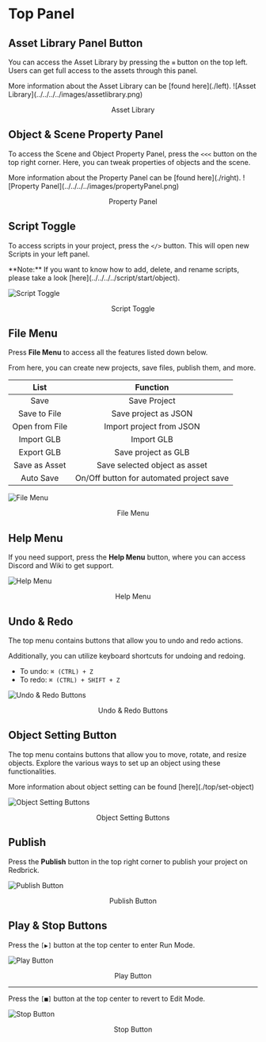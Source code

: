 
# Top Panel

## Asset Library Panel Button

You can access the Asset Library by pressing the `≡` button on the top left. Users can get full access to the assets through this panel.

<Callout>
  More information about the Asset Library can be [found here](./left).
</Callout>
![Asset Library](../../../../images/assetlibrary.png)

<p align="center">Asset Library</p>

## Object & Scene Property Panel

To access the Scene and Object Property Panel, press the `<<<` button on the top right corner. Here, you can tweak properties of objects and the scene.

<Callout>
  More information about the Property Panel can be [found here](./right).
</Callout>
![Property Panel](../../../../images/propertyPanel.png)

<p align="center">Property Panel</p>

## Script Toggle

To access scripts in your project, press the `</>` button. This will open new Scripts in your left panel.

<Callout type="info" emoji="ℹ️">
  **Note:** If you want to know how to add, delete, and rename scripts, please
  take a look [here](../../../../script/start/object).
</Callout>

![Script Toggle](../../../../images/scriptToggle.png)

<p align="center">Script Toggle</p>

## File Menu

Press **File Menu** to access all the features listed down below.

From here, you can create new projects, save files, publish them, and more.

|    **List**    |               **Function**               |
| :------------: | :--------------------------------------: |
|      Save      |               Save Project               |
|  Save to File  |           Save project as JSON           |
| Open from File |         Import project from JSON         |
|   Import GLB   |                Import GLB                |
|   Export GLB   |           Save project as GLB            |
| Save as Asset  |      Save selected object as asset       |
|   Auto Save    | On/Off button for automated project save |

![File Menu](../../../../images/filemenu.png)

<center>File Menu</center>

## Help Menu

If you need support, press the **Help Menu** button, where you can access Discord and Wiki to get support.

![Help Menu](../../../../images/helpmenu.png)

<center>Help Menu</center>

## Undo & Redo

The top menu contains buttons that allow you to undo and redo actions.

<Callout>
Additionally, you can utilize keyboard shortcuts for undoing and redoing.

- To undo: `⌘ (CTRL) + Z`
- To redo: `⌘ (CTRL) + SHIFT + Z`

</Callout>

![Undo & Redo Buttons](../../../../images/undo-redo.png)

<center>Undo & Redo Buttons</center>

## Object Setting Button

The top menu contains buttons that allow you to move, rotate, and resize objects. Explore the various ways to set up an object using these functionalities.

<Callout>
  More information about object setting can be found [here](./top/set-object)
</Callout>

![Object Setting Buttons](../../../../images/objectsetting.png)

<center>Object Setting Buttons</center>

## Publish

Press the **Publish** button in the top right corner to publish your project on Redbrick.

![Publish Button](../../../../images/publish.png)

<center>Publish Button</center>

## Play & Stop Buttons

Press the `[▶️]` button at the top center to enter Run Mode.

![Play Button](../../../../images/play.png)

<center>Play Button</center>

---

Press the `[■]` button at the top center to revert to Edit Mode.

![Stop Button](../../../../images/stop.png)

<center>Stop Button</center>
